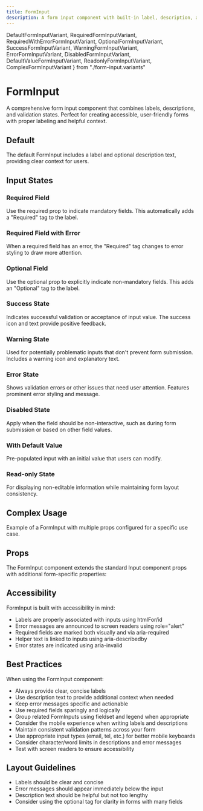 ```yaml
---
title: FormInput
description: A form input component with built-in label, description, and error handling capabilities.
---
```

  DefaultFormInputVariant,
  RequiredFormInputVariant,
  RequiredWithErrorFormInputVariant,
  OptionalFormInputVariant,
  SuccessFormInputVariant,
  WarningFormInputVariant,
  ErrorFormInputVariant,
  DisabledFormInputVariant,
  DefaultValueFormInputVariant,
  ReadonlyFormInputVariant,
  ComplexFormInputVariant
} from "./form-input.variants"

# FormInput

A comprehensive form input component that combines labels, descriptions, and validation states. Perfect for creating accessible, user-friendly forms with proper labeling and helpful context.

## Default

The default FormInput includes a label and optional description text, providing clear context for users.

<DefaultFormInputVariant />

## Input States

### Required Field

Use the required prop to indicate mandatory fields. This automatically adds a "Required" tag to the label.

<RequiredFormInputVariant />

### Required Field with Error

When a required field has an error, the "Required" tag changes to error styling to draw more attention.

<RequiredWithErrorFormInputVariant />

### Optional Field

Use the optional prop to explicitly indicate non-mandatory fields. This adds an "Optional" tag to the label.

<OptionalFormInputVariant />

### Success State

Indicates successful validation or acceptance of input value. The success icon and text provide positive feedback.

<SuccessFormInputVariant />

### Warning State

Used for potentially problematic inputs that don't prevent form submission. Includes a warning icon and explanatory text.

<WarningFormInputVariant />

### Error State

Shows validation errors or other issues that need user attention. Features prominent error styling and message.

<ErrorFormInputVariant />

### Disabled State

Apply when the field should be non-interactive, such as during form submission or based on other field values.

<DisabledFormInputVariant />

### With Default Value

Pre-populated input with an initial value that users can modify.

<DefaultValueFormInputVariant />

### Read-only State

For displaying non-editable information while maintaining form layout consistency.

<ReadonlyFormInputVariant />

## Complex Usage

Example of a FormInput with multiple props configured for a specific use case.

<ComplexFormInputVariant />

## Props

The FormInput component extends the standard Input component props with additional form-specific properties:

<AutoTypeTable
    name="DocumentedFormInputProps"
    path="../../internal/ui/src/components/form/form-input.tsx"
/>

## Accessibility

FormInput is built with accessibility in mind:

- Labels are properly associated with inputs using htmlFor/id
- Error messages are announced to screen readers using role="alert"
- Required fields are marked both visually and via aria-required
- Helper text is linked to inputs using aria-describedby
- Error states are indicated using aria-invalid

## Best Practices

When using the FormInput component:

- Always provide clear, concise labels
- Use description text to provide additional context when needed
- Keep error messages specific and actionable
- Use required fields sparingly and logically
- Group related FormInputs using fieldset and legend when appropriate
- Consider the mobile experience when writing labels and descriptions
- Maintain consistent validation patterns across your form
- Use appropriate input types (email, tel, etc.) for better mobile keyboards
- Consider character/word limits in descriptions and error messages
- Test with screen readers to ensure accessibility

## Layout Guidelines

- Labels should be clear and concise
- Error messages should appear immediately below the input
- Description text should be helpful but not too lengthy
- Consider using the optional tag for clarity in forms with many fields
